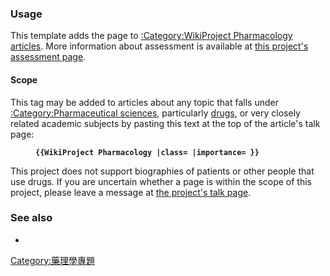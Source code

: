 {{Documentation subpage}}
{{template shortcut|PHARMA|WPPHARM}}
<!-- PLEASE ADD CATEGORIES AND INTERWIKIS AT THE BOTTOM OF THIS PAGE -->

=== Usage ===
This template adds the page to [[:Category:WikiProject Pharmacology articles]].  More information about assessment is available at [[Wikipedia:WikiProject Pharmacology/Assessment|this project's assessment page]].

====Scope====
This tag may be added to articles about any topic that falls under [[:Category:Pharmaceutical sciences]], particularly [[drug]]s, or very closely related academic subjects by pasting this text at the top of the article's talk page:

:'''<code><nowiki>{{WikiProject Pharmacology |class= |importance= }}</nowiki></code>'''

This project does not support biographies of patients or other people that use drugs.  If you are uncertain whether a page is within the scope of this project, please leave a message at [[WT:PHARM|the project's talk page]].

=== See also ===
* {{tl|User WikiProject Pharmacology}}

<includeonly>
<!-- CATEGORIES AND INTERWIKIS HERE, THANKS -->
[[Category:藥理學專題]]
</includeonly>